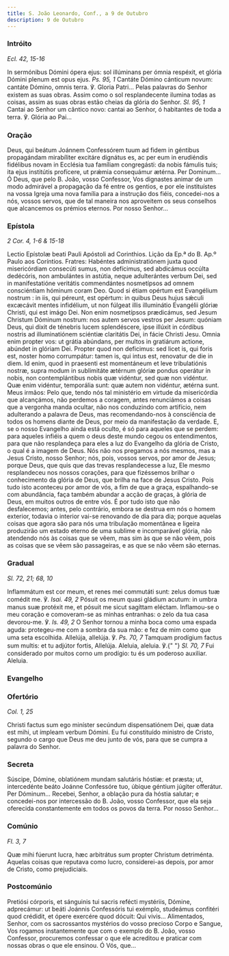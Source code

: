 ```yaml
---
title: S. João Leonardo, Conf., a 9 de Outubro
description: 9 de Outubro
---
```


### Intróito

<em>Ecl. 42, 15-16</em>

<div class="side-by-side not-content">
  <span>
    In sermónibus Dómini ópera ejus: sol illúminans per ómnia respéxit, et
    glória Dómini plenum est opus ejus. <em>Ps. 95, 1</em> Cantáte Dómino
    cánticum novum: cantáte Dómino, omnis terra. ℣. Gloria Patri... Pelas
    palavras do Senhor existem as suas obras. Assim como o sol resplandecente
    ilumina todas as coisas, assim as suas obras estão cheias da glória do
    Senhor. <em>Sl. 95, 1</em> Cantai ao Senhor um cântico novo: cantai ao
    Senhor, ó habitantes de toda a terra. ℣. Glória ao Pai...
  </span>
</div>

### Oração

<div class="side-by-side not-content">
  <span>
    Deus, qui beátum Joánnem Confessórem tuum ad fidem in géntibus propagándam
    mirabíliter excitáre dignátus es, ac per eum in erudiéndis fidélibus novam
    in Ecclésia tua famíliam congregásti: da nobis fámulis tuis; ita ejus
    institútis profícere, ut prǽmia consequámur ætérna. Per Dominum... Ó Deus,
    que pelo B. João, vosso Confessor, Vos dignastes animar de um modo admirável
    a propagação da fé entre os gentios, e por ele instituístes na vossa Igreja
    uma nova família para a instrução dos fiéis, concedei-nos a nós, vossos
    servos, que de tal maneira nos aproveitem os seus conselhos que alcancemos
    os prémios eternos. Por nosso Senhor...
  </span>
</div>

### Epístola

<em>2 Cor. 4, 1-6 & 15-18</em>

<div class="side-by-side not-content">
  <span>Lectio Epístolæ beati Pauli Apóstoli ad Corinthios.</span>
  <span>Lição da Ep.ª do B. Ap.º Paulo aos Coríntios.</span>
  <span>
    Fratres: Habéntes administratiónem juxta quod misericórdiam consecúti sumus,
    non defícimus, sed abdicámus occúlta dedécóris, non ambulántes in astútia,
    neque adulterántes verbum Dei, sed in manifestatióne veritátis commendántes
    nosmetípsos ad omnem consciéntiam hóminum coram Deo. Quod si étiam opértum
    est Evangélium nostrum : in iis, qui péreunt, est opértum: in quibus Deus
    hujus sǽculi excæcávit mentes infidélium, ut non fúlgeat illis illuminátio
    Evangélii glóriæ Christi, qui est imágo Dei. Non enim nosmetípsos
    prædicámus, sed Jesum Christum Dóminum nostrum: nos autem servos vestros per
    Jesum: quóniam Deus, qui dixit de ténebris lucem splendéscere, ipse illúxit
    in córdibus nostris ad illuminatiónem sciéntiæ claritátis Dei, in fácie
    Christi Jesu. Omnia enim propter vos: ut grátia abúndans, per multos in
    gratiárum actione, abúndet in glóriam Dei. Propter quod non deficimus: sed
    licet is, qui foris est, noster homo corrumpátur: tamen is, qui intus est,
    renovatur de die in diem. Id enim, quod in praesenti est momentáneum et leve
    tribulatiónis nostræ, supra modum in sublimitáte ætérnum glóriæ pondus
    operátur in nobis, non contemplántibus nobis quæ vidéntur, sed quæ non
    vidéntur. Quæ enim vidéntur, temporália sunt: quæ autem non vidéntur, ætérna
    sunt. Meus irmãos: Pelo que, tendo nós tal ministério em virtude da
    misericórdia que alcançámos, não perdemos a coragem, antes renunciámos a
    coisas que a vergonha manda ocultar, não nos conduzindo com artifício, nem
    adulterando a palavra de Deus, mas recomendando-nos à consciência de todos
    os homens diante de Deus, por meio da manifestação da verdade. E, se o nosso
    Evangelho ainda está oculto, é só para aqueles que se perdem: para aqueles
    infiéis a quem o deus deste mundo cegou os entendimentos, para que não
    resplandeça para eles a luz do Evangelho da glória de Cristo, o qual é a
    imagem de Deus. Nós não nos pregamos a nós mesmos, mas a Jesus Cristo, nosso
    Senhor; nós, pois, vossos servos, por amor de Jesus; porque Deus, que quis
    que das trevas resplandecesse a luz, Ele mesmo resplandeceu nos nossos
    corações, para que fizéssemos brilhar o conhecimento da glória de Deus, que
    brilha na face de Jesus Cristo. Pois tudo isto aconteceu por amor de vós, a
    fim de que a graça, espalhando-se com abundância, faça também abundar a
    acção de graças, à glória de Deus, em muitos outros de entre vós. É por tudo
    isto que não desfalecemos; antes, pelo contrário, embora se destrua em nós o
    homem exterior, todavia o interior vai-se renovando de dia para dia; porque
    aquelas coisas que agora são para nós uma tribulação momentânea e ligeira
    produzirão um estado eterno de uma sublime e incomparável glória, não
    atendendo nós às coisas que se vêem, mas sim às que se não vêem, pois as
    coisas que se vêem são passageiras, e as que se não vêem são eternas.
  </span>
</div>

### Gradual

<em>Sl. 72, 21; 68, 10</em>

<div class="side-by-side not-content">
  <span>
    Inflammátum est cor meum, et renes mei commutáti sunt: zelus domus tuæ
    comédit me. ℣. <em>Isai. 49, 2</em> Pósuit os meum quasi gládium acutum: in
    umbra manus suæ protéxit me, et pósuit me sicut sagíttam eléctam.
    Inflamou-se o meu coração e comoveram-se as minhas entranhas: o zelo da tua
    casa devorou-me. ℣. <em>Is. 49, 2</em> O Senhor tornou a minha boca como uma
    espada aguda: protegeu-me com a sombra da sua mão: e fez de mim como que uma
    seta escolhida. Allelúja, allelúja. ℣. <em>Ps. 70, 7</em> Tamquam prodígium
    factus sum multis: et tu adjútor fortis, Allelúja. Aleluia, aleluia. ℣.{" "}
    <em>Sl. 70, 7</em> Fui considerado por muitos corno um prodígio: tu és um
    poderoso auxiliar. Aleluia.
  </span>
</div>

### Evangelho


<LinkCard href="/missal/santos/02-06-1#evangelho" title="S. Tito, B. e Conf." />

### Ofertório

<em>Col. 1, 25</em>

<div class="side-by-side not-content">
  <span>
    Christi factus sum ego miníster secúndum dispensatiónem Dei, quæ data est
    mihi, ut ímpleam verbum Dómini. Eu fui constituído ministro de Cristo,
    segundo o cargo que Deus me deu junto de vós, para que se cumpra a palavra
    do Senhor.
  </span>
</div>

### Secreta

<div class="side-by-side not-content">
  <span>
    Súscipe, Dómine, oblatiónem mundam salutáris hóstiæ: et præsta; ut,
    intercedénte beáto Joánne Confessóre tuo, úbique géntium júgiter offerátur.
    Per Dóminum... Recebei, Senhor, a oblação pura da hóstia salutar; e
    concedei-nos por intercessão do B. João, vosso Confessor, que ela seja
    oferecida constantemente em todos os povos da terra. Por nosso Senhor...
  </span>
</div>

### Comúnio

<em>Fl. 3, 7</em>

<div class="side-by-side not-content">
  <span>
    Quæ mihi fúerunt lucra, hæc arbitrátus sum propter Christum detriménta.
    Aquelas coisas que reputava como lucro, considerei-as depois, por amor de
    Cristo, como prejudiciais.
  </span>
</div>

### Postcomúnio

<div class="side-by-side not-content">
  <span>
    Pretiósi córporis, et sánguinis tui sacris refécti mystériis, Dómine,
    adprecámur: ut beáti Joánnis Confessóris tui exémplo, studeámus confitéri
    quod crédidit, et ópere exercére quod dócuit: Qui vivis... Alimentados,
    Senhor, com os sacrossantos mystérios do vosso precioso Corpo e Sangue, Vos
    rogamos instantemente que com o exemplo do B. João, vosso Confessor,
    procuremos confessar o que ele acreditou e praticar com nossas obras o que
    ele ensinou. Ó Vós, que...
  </span>
</div>
